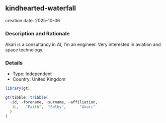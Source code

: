 
## kindhearted-waterfall
creation date: 2025-10-06


### Description and Rationale

Akari is a consultancy in AI, I'm an engineer. Very interested in aviation and space technology.

### Details

* Type: Independent
* Country: United Kingdom

```r
library(gt)

gt(tibble::tribble(
  ~id, ~forename, ~surname, ~affiliation,
   1L,   "Faith",  "Selby",      "Akari"
  )
)
```
